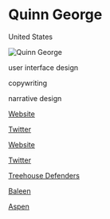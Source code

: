 # Quinn George

<Location>

United States

</Location>

![Quinn George](https://static.wixstatic.com/media/2a9d96_b884c03627a64965b43f2a5532234a17~mv2.png/v1/fill/w_646,h_310,al_c,q_85,usm_0.66_1.00_0.01/QUkEAsj.webp)

<Skills>

user interface design

copywriting

narrative design

</Skills>

<Personal>

[Website](https://quinnseas.wixsite.com/portfolio)

[Twitter](https://twitter.com/quinn_killick)

</Personal>

<Business>

[Website](https://koimarina.itch.io/)

[Twitter](https://twitter.com/koimarina)

</Business>



<Games>

[Treehouse Defenders](https://yulind.itch.io/treehouse-defenders)

[Baleen](https://koimarina.itch.io/baleen)

[Aspen](https://koimarina.itch.io/aspen)

</Games>
